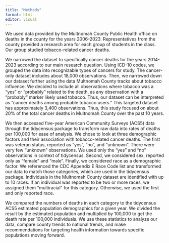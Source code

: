 ```yaml
---
title: "Methods"
format: html
editor: visual
---
```


We used data provided by the Multnomah County Public Health office on deaths in the county for the years 2006-2023. Representatives from the county provided a research area for each group of students in the class. Our group studied tobacco-related cancer deaths.

We narrowed the dataset to specifically cancer deaths for the years 2014-2023 according to our main research question. Using ICD-10 codes, we grouped the data into recognizable types of cancers for study. The cancer-only dataset includes about 18,000 observations. Then, we narrowed down our dataset further using the data Multnomah County tracks about tobacco influence. We decided to include all observations where tobacco was a “yes” or “probably” related to the death, as any observation with a “probably” marker likely used tobacco. Thus, our dataset can be interpreted as “cancer deaths among probable tobacco users.” This targeted dataset has approximately 3,400 observations. Thus, this study focused on about 20% of the total cancer deaths in Multnomah County over the past 10 years.

We then accessed five-year American Community Surveys (ACS5) data through the tidycensus package to transform raw data into rates of deaths per 100,000 for ease of analysis. We chose to look at three demographic factors and their association with tobacco-related cancer deaths. The first was veteran status, reported as “yes”, “no”, and “unknown”. There were very few “unknown” observations. We used only the “yes” and “no” observations in context of tidycensus. Second, we considered sex, reported only as “female” and “male”. Finally, we considered race as a demographic factor. We referenced the CDC Appendix E Race Code list and transformed our data to match those categories, which are used in the tidycensus package. Individuals in the Multnomah County dataset are identified with up to 10 races. If an individual was reported to be two or more races, we assigned them “multiracial” for this category. Otherwise, we used the first and only reported race.

We compared the numbers of deaths in each category to the tidycensus ACS5 estimated population demographics for a given year. We divided the result by the estimated population and multiplied by 100,000 to get the death rate per 100,000 individuals. We use these statistics to analyze our data, compare county trends to national trends, and make recommendations for targeting health information towards specific populations moving forward.
